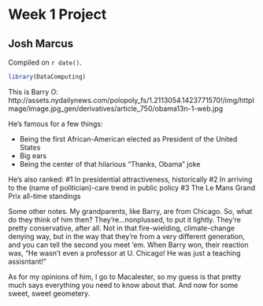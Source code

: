 # Week 1 Project  

## Josh Marcus

<!-- leave this material as is -->
Compiled on `r date()`.

```r
library(DataComputing)
```
<!-- put your content after this line -->

This is Barry O:
http://assets.nydailynews.com/polopoly_fs/1.2113054.1423771570!/img/httpImage/image.jpg_gen/derivatives/article_750/obama13n-1-web.jpg

He's famous for a few things:

* Being the first African-American elected as President of the United States
* Big ears
* Being the center of that hilarious "Thanks, Obama" joke

He's also ranked:
#1 In presidential attractiveness, historically
#2 In arriving to the (name of politician)-care trend in public policy
#3 The Le Mans Grand Prix all-time standings

Some other notes. My grandparents, like Barry, are from Chicago. So, what do they think of him then? They're...nonplussed, to put it lightly. They're pretty conservative, after all. Not in that fire-wielding, climate-change denying way, but in the way that they're from a very different generation, and you can tell the second you meet 'em. When Barry won, their reaction was, "He wasn't even a professor at U. Chicago! He was just a teaching assisntant!"

As for my opinions of him, I go to Macalester, so my guess is that pretty much says everything you need to know about that. And now for some sweet, sweet geometery.


